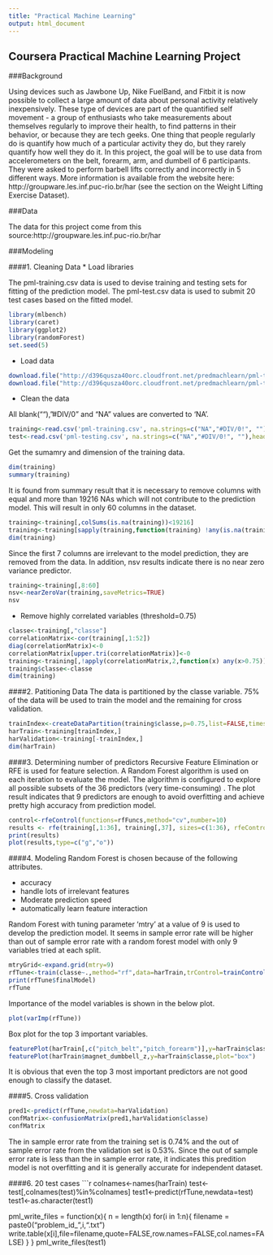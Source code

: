 ```yaml
---
title: "Practical Machine Learning"
output: html_document
---
```


## Coursera Practical Machine Learning Project

###Background

Using devices such as Jawbone Up, Nike FuelBand, and Fitbit it is now possible to collect a large amount of data about personal activity relatively inexpensively. These type of devices are part of the quantified self movement - a group of enthusiasts who take measurements about themselves regularly to improve their health, to find patterns in their behavior, or because they are tech geeks. One thing that people regularly do is quantify how much of a particular activity they do, but they rarely quantify how well they do it. In this project, the goal will be to use data from accelerometers on the belt, forearm, arm, and dumbell of 6 participants. They were asked to perform barbell lifts correctly and incorrectly in 5 different ways. More information is available from the website here: http://groupware.les.inf.puc-rio.br/har (see the section on the Weight Lifting Exercise Dataset).

###Data

The data for this project come from this source:http://groupware.les.inf.puc-rio.br/har

###Modeling

####1. Cleaning Data
* Load libraries

The pml-training.csv data is used to devise training and testing sets for fitting of the prediction model. The pml-test.csv data is used to submit 20 test cases based on the fitted model.

```r
library(mlbench)
library(caret)
library(ggplot2)
library(randomForest)
set.seed(5)
```
* Load data
```r
download.file("http://d396qusza40orc.cloudfront.net/predmachlearn/pml-training.csv", "pml-training.csv")
download.file("http://d396qusza40orc.cloudfront.net/predmachlearn/pml-testing.csv", "pml-testing.csv")
```
* Clean the data

All blank(""),"#DIV/0" and "NA" values are converted to 'NA'.

```r
training<-read.csv('pml-training.csv', na.strings=c("NA","#DIV/0!", ""),head=TRUE)
test<-read.csv('pml-testing.csv', na.strings=c("NA","#DIV/0!", ""),head=TRUE)
```
Get the sumamry and dimension of the training data.

```r
dim(training)
summary(training)
```
It is found from summary result that it is necessary to remove columns with equal and more than 19216 NAs which will not contribute to the prediction model. This will result in only 60 columns in the dataset.
```r
training<-training[,colSums(is.na(training))<19216]
training<-training[sapply(training,function(training) !any(is.na(training)))]
dim(training)
```
Since the first 7 columns are irrelevant to the model prediction, they are removed from the data. In addition, nsv results indicate there is no near zero variance predictor.
```r
training<-training[,8:60]
nsv<-nearZeroVar(training,saveMetrics=TRUE)
nsv
```
* Remove highly correlated variables (threshold=0.75)
```r
classe<-training[,"classe"]
correlationMatrix<-cor(training[,1:52])
diag(correlationMatrix)<-0
correlationMatrix[upper.tri(correlationMatrix)]<-0
training<-training[,!apply(correlationMatrix,2,function(x) any(x>0.75))]
training$classe<-classe
dim(training)
```

####2. Patitioning Data
The data is partitioned by the classe variable. 75% of the data will be used to train the model and the remaining for cross validation.
```r
trainIndex<-createDataPartition(training$classe,p=0.75,list=FALSE,times=1)
harTrain<-training[trainIndex,]
harValidation<-training[-trainIndex,]
dim(harTrain)
```
####3. Determining number of predictors
Recursive Feature Elimination or RFE is used for feature selection. A Random Forest algorithm is used on each iteration to evaluate the 
model. The algorithm is configured to explore all possible subsets of the 36 predictors (very time-consuming) . The plot result indicates 
that 9 predictors are enough to avoid overfitting and achieve pretty high accuracy from prediction model.

```r
control<-rfeControl(functions=rfFuncs,method="cv",number=10)
results <- rfe(training[,1:36], training[,37], sizes=c(1:36), rfeControl=control)
print(results)
plot(results,type=c("g","o"))
```
####4. Modeling
Random Forest is chosen because of the following attributes.

* accuracy
* handle lots of irrelevant features
* Moderate prediction speed
* automatically learn feature interaction

Random Forest with tuning parameter 'mtry' at a value of 9 is used to develop the prediction model. It seems in sample error rate will be higher than out of sample error rate with a random forest model with only 9 variables tried at each split.

```r
mtryGrid<-expand.grid(mtry=9)
rfTune<-train(classe~.,method="rf",data=harTrain,trControl=trainControl(verboseIter=FALSE,method="oob"),tuneGrid=mtryGrid)
print(rfTune$finalModel)
rfTune
```

Importance of the model variables is shown in the below plot.
```r
plot(varImp(rfTune))
```

Box plot for the top 3 important variables.
```r
featurePlot(harTrain[,c("pitch_belt","pitch_forearm")],y=harTrain$classe,plot="box")
featurePlot(harTrain$magnet_dumbbell_z,y=harTrain$classe,plot="box")
```

It is obvious that even the top 3 most important predictors are not good enough to classify the dataset.

####5. Cross validation

```r
pred1<-predict(rfTune,newdata=harValidation)
confMatrix<-confusionMatrix(pred1,harValidation$classe)
confMatrix
```

The in sample error rate from the training set is 0.74% and the out of sample error rate from the validation set is 0.53%.
Since the out of sample error rate is less than the in sample error rate, it indicates this predition model is not overfitting and it is generally accurate for independent dataset.

####6. 20 test cases
```r
colnames<-names(harTrain)
test<-test[,colnames(test)%in%colnames]
test1<-predict(rfTune,newdata=test)
test1<-as.character(test1)

pml_write_files = function(x){
  n = length(x)
  for(i in 1:n){
    filename = paste0("problem_id_",i,".txt")
    write.table(x[i],file=filename,quote=FALSE,row.names=FALSE,col.names=FALSE)
  }
}
pml_write_files(test1)


